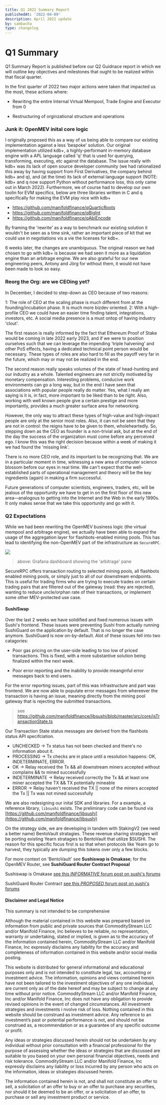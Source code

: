 ```yaml
---
title: Q1 2022 Summary Report
publishedAt: '2022-04-09'
description: April 2022 update
by: sambacha
type: changelog
---
```



# Q1 Summary

Q1 Summary Report is published before our Q2 Guidnace report in which we will outline key objectives and milestones that ought to be realized within that fiscal quarter. 

In the first quarter of 2022 two major actions were taken that impacted us the most, these actions where:

- Rewriting the entire Internal Virtual Mempool, Trade Engine and Executor from 0

- Restructuring of orginzational structure and operations


### Junk it: OpenMEV inital core logic

I originally proposed this as a way of us being able to compare our existing implementation against a less 'bespoke' solution. Our original implementation utilized kdb+, a highly-performant in-memory database engine with a APL language called 'q' that is used for querying, transforming, executing, etc against the database. The issue really with kdb+ was its lack of open source developer community (we had rationalized this away by having support from First Derivatives, the company behind kdb+ and q), and (at the time) its lack of external language support (NOTE: kdb+ and q now support Python without performance loss, this only came out in March 2022). Furthermore, we of course had to develop our own toolin for EVM specifics, below are three libraries written in C and q specifically for making the EVM play nice with kdb+

- https://github.com/manifoldfinance/qQuarticRoots
- https://github.com/manifoldfinance/qBigInt
- https://github.com/manifoldfinance/qAbiEncode

By framing the 'rewrite' as a way to benchmark our existing solution it wouldn't be seen as a time sink, rather an important piece of kit that we could use in negotiations vis a vie the licenses for kdb+.

6 weeks later, the changes are unambiguous. The original reason we had chosen to go with kdb+ is because we had seen it more as a liquidation engine than an arbitrage engine. We are also grateful for our new engineering peers, Antony and Jörg for without them, it would not have been made to look so easy.


### Reorg the Org: are we CEOing yet?

In December, I decided to step-down as CEO because of two reasons:

1: The role of CEO at the scaling phase is much different from at the founding/incubation phase. It is much more bizdev oriented.
2: With a high-profile CEO we could have an easier time finding talent, integrations, investors, etc. A social media presence is a must ontop of having industry 'clout'.


The first reason is really informed by the fact that Ethereum Proof of Stake would be coming in late 2022 early 2023, and if we were to position ourselves such that we can leverage the impending 'triple halvening' and other PoS effects, having a dedicated technical point person would be necessary. These types of roles are also hard to fill as the payoff very far in the future, which may or may not be realized in the end. 

The second reason really speaks volumes of the state of head-hunting and our industry as a whole. Talented engineers are not strictly motivated by monetary compensation. Interesting problems, conducive work environments can go a long way, but in the end I have seen that associations with popular people really do matter. Yes, what I really am saying is it is, in fact, more important to be liked than to be right. Also, working with well known people give a certain prestige and more importantly, provides a much greater surface area for networking. 

However, the only way to attract these types of high-value and high-impact people are only at the senior most roles. Also, it can not be seen that they are not in control: the reigns have to be given to them, wholeheartedly. So, stepping down as the CEO as founder is a non-trivial ask, but at the end of the day the success of the organization must come before any perceived ego. I know this was the right decision because within a week of making it we had found the 'missing link'.

There is no more CEO role, and its important to be recognizing that. We are in a particular moment in time, witnessing a new area of computer science blossom before our eyes in real time. We can't expect that the well-established parts of operational management and theory will be the key ingredients (again) in making a firm successful. 

Future generations of computer scientists, engineers, traders, etc, will be jealous of the opportunity we have to get in on the first floor of this new area—analogous to getting into the Internet and the Web in the early 1990s. It only makes sense that we take this opportunity and go with it.


### Q2 Expectations

While we had been rewriting the OpenMEV business logic (the virtual mempool and arbitrage engine), we actually have been able to expand the usage of the aggregation layer for flashbots-enabled mining pools. This has lead to identifying the non-OpenMEV part of the infrastructure as `SecureRPC`.

![](https://d.pr/i/GTYhcz.jpeg)
> above: Grafana dashboard showing the 'arbitrage' pane

SecureRPC offers transaction routing to selected mining pools, all flashbots enabled mining pools, or simply just to all of our downstream endpoints. This is useful for trading firms who are trying to execute trades on certain trading pairs that are filtered out of the gateway (read: they are rejected), wanting to reduce uncle/orphan rate of their transactions, or implement some other MEV-protected use case.

#### SushiSwap 

Over the last 2 weeks we have solidified and fixed numerous issues with Sushi's frontend. These issues were preventing Sushi from actually running SushiGuard on the application by default. That is no longer the case anymore. SushiGuard is now on-by-default. Alot of these issues fell into two catagories:

- Poor gas pricing on the user-side leading to too low of priced transactions. This is fixed, with a more substantive solution being finalized within the next week.

- Poor error reporting and the inability to provide meanginful error messages back to end users.

For the error reporting issues, part of this was infrastructure and part was frontend. We are now able to populate error messages from whereever the transaction is having an issue, meaning directly from the mining pool gateway that is rejecting the submitted transactions. 

> see https://github.com/manifoldfinance/libsushi/blob/master/src/core/isTransactionState.ts

Our Transaction State status messages are derived from the flashbots status API specifciation.

 * UNCHECKED -> Tx status has not been checked and there's no information about it.
 * PROCESSING -> Tx checks are in place until a resolution happens: OK, INDETERMINATE, ERROR.
 * OK -> Relay received the Tx && all downstream miners accepted without complains && tx mined successfully
 * INDETERMINATE -> Relay received correctly the Tx && at least one miner accepted the TX && TX potentially mineable
 * ERROR -> Relay haven't received the TX || none of the miners accepted the Tx || Tx was not mined successfully


We are also redesigning our inital SDK and libraries. For a example, a reference library, `libsushi` exists. The preliminary code can be found via [https://github.com/manifoldfinance/libsushi](https://github.com/manifoldfinance/libsushi)

On the strategy side, we are developing in tandem with StakingV2 (we need a better name) BentoVault stratagies. These revenue sharing stratagies will be porting existing Yearn stratagies to BentoVault that utilize $SUSHI. The reason for this specific focus first is so that when protocols like Yearn go to harvest, they typically are dumping this tokens over only a few blocks. 

For more context on 'BentoVault' see **Sushiswap is Omakase**; for the OpenMEV Router, see **SushiGuard Router Contract Proposal**


Sushiswap is Omakase
[see this *INFORMATIVE* forum post on sushi's forums](https://forum.sushi.com/t/proposal-sushi-is-omakase/9592)


SushiGuard Router Contract
[see this *PROPOSED* forum post on sushi's forums](https://forum.sushi.com/t/proposal-sushiguard-router-contract/9931/2)



#### Disclaimer and Legal Notice

This summary is not intended to be comprehensive 


Although the material contained in this website was prepared based on
information from public and private sources that CommodityStream LLC  
and/or Manifold Finance, Inc believes to be reliable, no representation, warranty or
undertaking, stated or implied, is given as to the accuracy of the
information contained herein, CommodityStream LLC and/or Manifold Finance, Inc
expressly disclaims any liability for the accuracy and completeness of
information contained in this website and/or social media posting.

This website is distributed for general informational and educational
purposes only and is not intended to constitute legal, tax, accounting
or investment advice. The information, opinions and views contained
herein have not been tailored to the investment objectives of any one
individual, are current only as of the date hereof and may be subject
to change at any time without prior notice. CommodityStream LLC 
and/or Manifold Finance, Inc  and/or Manifold Finance, Inc does not 
have any obligation to provide revised opinions in the event of changed 
circumstances.  All investment strategies and investments i
nvolve risk of loss.  Nothing contained in this website should be 
construed as investment advice. Any reference to an investment’s
past or potential performance is not, and should not be construed 
as, a recommendation or as a guarantee of any specific outcome or profit. 

Any ideas or strategies discussed herein should not be undertaken by
any individual without prior consultation with a financial professional
for the purpose of assessing whether the ideas or strategies that are
discussed are suitable to you based on your own personal financial
objectives, needs and risk tolerance. CommodityStream LLC and/or
Manifold Finance, Inc expressly disclaims any liability or loss
incurred by any person who acts on the information, ideas or strategies
discussed herein. 

The information contained herein is not, and shall not constitute an
offer to sell, a solicitation of an offer to buy or an offer to
purchase any securities, nor should it be deemed to be an offer, or a
solicitation of an offer, to purchase or sell any investment product or
service.
